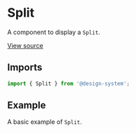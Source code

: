
<Meta
  title="Sections / Split"
  component={Split}
/>

# Split

A component to display a `Split`.

[View source](https://github.com/actarian/design-system/tree/main/src/ui/sections/split)

## Imports

```js
import { Split } from '@design-system';
```

## Example

A basic example of `Split`.

<Canvas>
  <Story name="Split">
    <Split />
  </Story>
</Canvas>
